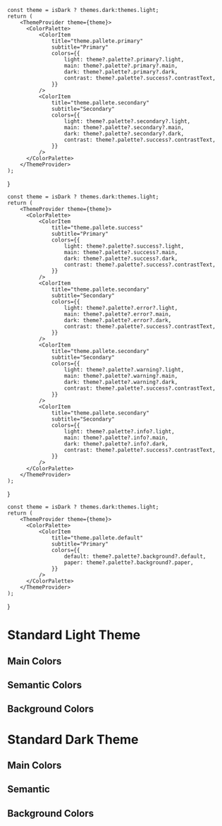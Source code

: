 

<Meta title="theme/Colors"/>

    const theme = isDark ? themes.dark:themes.light;
    return (
        <ThemeProvider theme={theme}>
          <ColorPalette>
              <ColorItem
                  title="theme.pallete.primary"
                  subtitle="Primary"
                  colors={{
                      light: theme?.palette?.primary?.light,
                      main: theme?.palette?.primary?.main,
                      dark: theme?.palette?.primary?.dark,
                      contrast: theme?.palette?.success?.contrastText,
                  }}
              />
              <ColorItem
                  title="theme.pallete.secondary"
                  subtitle="Secondary"
                  colors={{
                      light: theme?.palette?.secondary?.light,
                      main: theme?.palette?.secondary?.main,
                      dark: theme?.palette?.secondary?.dark,
                      contrast: theme?.palette?.success?.contrastText,
                  }}
              />
          </ColorPalette>
        </ThemeProvider>
    );
}

    const theme = isDark ? themes.dark:themes.light;
    return (
        <ThemeProvider theme={theme}>
          <ColorPalette>
              <ColorItem
                  title="theme.pallete.success"
                  subtitle="Primary"
                  colors={{
                      light: theme?.palette?.success?.light,
                      main: theme?.palette?.success?.main,
                      dark: theme?.palette?.success?.dark,
                      contrast: theme?.palette?.success?.contrastText,
                  }}
              />
              <ColorItem
                  title="theme.pallete.secondary"
                  subtitle="Secondary"
                  colors={{
                      light: theme?.palette?.error?.light,
                      main: theme?.palette?.error?.main,
                      dark: theme?.palette?.error?.dark,
                      contrast: theme?.palette?.success?.contrastText,
                  }}
              />
              <ColorItem
                  title="theme.pallete.secondary"
                  subtitle="Secondary"
                  colors={{
                      light: theme?.palette?.warning?.light,
                      main: theme?.palette?.warning?.main,
                      dark: theme?.palette?.warning?.dark,
                      contrast: theme?.palette?.success?.contrastText,
                  }}
              />
              <ColorItem
                  title="theme.pallete.secondary"
                  subtitle="Secondary"
                  colors={{
                      light: theme?.palette?.info?.light,
                      main: theme?.palette?.info?.main,
                      dark: theme?.palette?.info?.dark,
                      contrast: theme?.palette?.success?.contrastText,
                  }}
              />
          </ColorPalette>
        </ThemeProvider>
    );
}

    const theme = isDark ? themes.dark:themes.light;
    return (
        <ThemeProvider theme={theme}>
          <ColorPalette>
              <ColorItem
                  title="theme.pallete.default"
                  subtitle="Primary"
                  colors={{
                      default: theme?.palette?.background?.default,
                      paper: theme?.palette?.background?.paper,
                  }}
              />
          </ColorPalette>
        </ThemeProvider>
    );
}

# Standard Light Theme

## Main Colors

<MainColors isDark={false} />

## Semantic Colors

<SemanticColors isDark={false} />

## Background Colors

<BackgroundColors isDark={false} />

# Standard Dark Theme

## Main Colors

<MainColors isDark={true} />

## Semantic

<SemanticColors isDark={true} />

## Background Colors

<BackgroundColors isDark={true} />